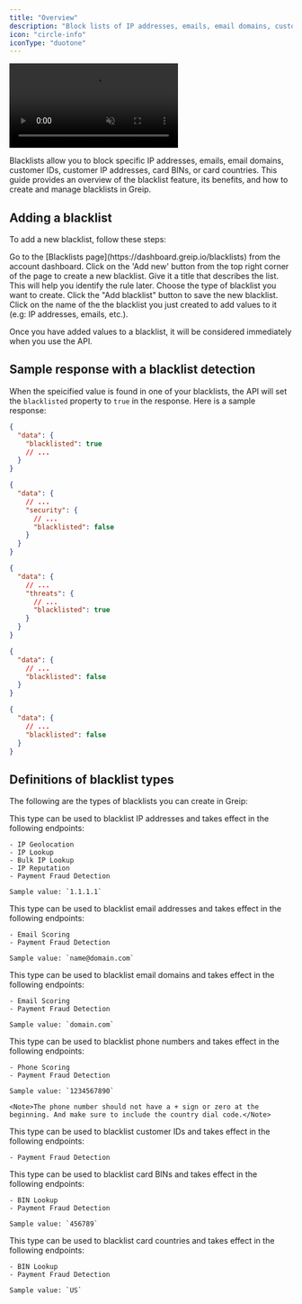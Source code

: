 ```yaml
---
title: "Overview"
description: "Block lists of IP addresses, emails, email domains, customer IDs, customer IP addresses, card BINs, or card countries."
icon: "circle-info"
iconType: "duotone"
---
```


<Frame caption="Greip Dashboard – Managing Blacklists">
  <video
    autoPlay
    muted
    loop
    playsInline
    className="w-full rounded-xl"
    src="/videos/blacklists.mp4"
  ></video>
</Frame>

Blacklists allow you to block specific IP addresses, emails, email domains, customer IDs, customer IP addresses, card BINs, or card countries. This guide provides an overview of the blacklist feature, its benefits, and how to create and manage blacklists in Greip.

## Adding a blacklist

To add a new blacklist, follow these steps:

<Steps>
  <Step title="First Step">
    Go to the [Blacklists page](https://dashboard.greip.io/blacklists) from the
    account dashboard.
  </Step>
  <Step title="Second Step">
    Click on the 'Add new' button from the top right corner of the page to
    create a new blacklist.
  </Step>
  <Step title="Third Step">
    Give it a title that describes the list. This will help you identify the
    rule later.
  </Step>
  <Step title="Fourth Step">
    Choose the type of blacklist you want to create.
  </Step>
  <Step title="Fifth Step">
    Click the "Add blacklist" button to save the new blacklist.
  </Step>
  <Step title="Sixth Step">
    Click on the name of the the blacklist you just created to add values to it
    (e.g: IP addresses, emails, etc.).
  </Step>
</Steps>

Once you have added values to a blacklist, it will be considered immediately when you use the API.

## Sample response with a blacklist detection

When the speicified value is found in one of your blacklists, the API will set the `blacklisted` property to `true` in the response. Here is a sample response:

<CodeGroup>

```json BIN Lookup
{
  "data": {
    "blacklisted": true
    // ...
  }
}
```

```json Geoip, IP Lookup
{
  "data": {
    // ...
    "security": {
      // ...
      "blacklisted": false
    }
  }
}
```

```json IP Reputation
{
  "data": {
    // ...
    "threats": {
      // ...
      "blacklisted": true
    }
  }
}
```

```json Email Scoring
{
  "data": {
    // ...
    "blacklisted": false
  }
}
```

```json Phone Scoring
{
  "data": {
    // ...
    "blacklisted": false
  }
}
```

</CodeGroup>

## Definitions of blacklist types

The following are the types of blacklists you can create in Greip:

<AccordionGroup>
  <Accordion title="IP Addresses">
    This type can be used to blacklist IP addresses and takes effect in the following endpoints:

    - IP Geolocation
    - IP Lookup
    - Bulk IP Lookup
    - IP Reputation
    - Payment Fraud Detection

    Sample value: `1.1.1.1`

  </Accordion>
  <Accordion title="Email addresses">
    This type can be used to blacklist email addresses and takes effect in the following endpoints:

    - Email Scoring
    - Payment Fraud Detection

    Sample value: `name@domain.com`

  </Accordion>
  <Accordion title="Email domains">
    This type can be used to blacklist email domains and takes effect in the following endpoints:

    - Email Scoring
    - Payment Fraud Detection

    Sample value: `domain.com`

  </Accordion>
  <Accordion title="Phone numbers">
    This type can be used to blacklist phone numbers and takes effect in the following endpoints:

    - Phone Scoring
    - Payment Fraud Detection

    Sample value: `1234567890`

    <Note>The phone number should not have a + sign or zero at the beginning. And make sure to include the country dial code.</Note>

  </Accordion>
  <Accordion title="Customer IDs">
    This type can be used to blacklist customer IDs and takes effect in the following endpoints:

    - Payment Fraud Detection

  </Accordion>
  <Accordion title="Card BINs">
    This type can be used to blacklist card BINs and takes effect in the following endpoints:

    - BIN Lookup
    - Payment Fraud Detection

    Sample value: `456789`

  </Accordion>
  <Accordion title="Card countries">
    This type can be used to blacklist card countries and takes effect in the following endpoints:

    - BIN Lookup
    - Payment Fraud Detection

    Sample value: `US`

  </Accordion>
</AccordionGroup>

